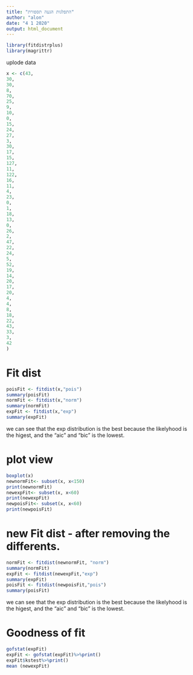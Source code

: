 ```yaml
---
title: "התפלגות הגעה תספורת"
author: "alon"
date: "4 1 2020"
output: html_document
---
```

```r
library(fitdistrplus)
library(magrittr)
```

uplode data

```r
x <- c(43,
30,
30,
8,
70,
25,
9,
10,
0,
15,
24,
27,
3,
30,
17,
15,
127,
11,
122,
16,
11,
4,
23,
0,
1,
18,
13,
0,
26,
2,
47,
22,
24,
5,
52,
19,
14,
20,
17,
20,
4,
4,
8,
18,
22,
43,
33,
3,
42
)
```

# Fit dist

```r
poisFit <- fitdist(x,"pois")
summary(poisFit)
normFit <- fitdist(x,"norm")
summary(normFit)
expFit <- fitdist(x,"exp")
summary(expFit)

```
we can see that the exp distribution is the best because the likelyhood is the higest,  and the "aic" and "bic" is the lowest.


# plot view

```r
boxplot(x)
newnormFit<- subset(x, x<150)
print(newnormFit)
newexpFit<- subset(x, x<60)
print(newexpFit)
newpoisFit<- subset(x, x<60)
print(newpoisFit)

```

# new Fit dist - after removing the differents.

```r
normFit <- fitdist(newnormFit, "norm")
summary(normFit)
expFit <- fitdist(newexpFit,"exp")
summary(expFit)
poisFit <- fitdist(newpoisFit,"pois")
summary(poisFit)

```
we can see that the exp distribution is the best because the likelyhood is the higest,  and the "aic" and "bic" is the lowest.


# Goodness of fit


```r
gofstat(expFit)
expFit <- gofstat(expFit)%>%print()
expFit$kstest%>%print()
mean (newexpFit)
```




